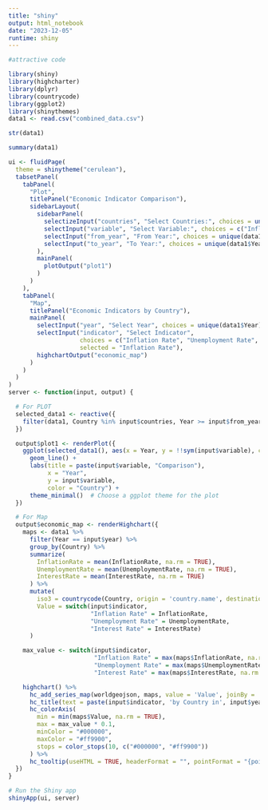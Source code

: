 ---
title: "shiny"
output: html_notebook
date: "2023-12-05"
runtime: shiny
---


```{r}
#attractive code

library(shiny)
library(highcharter)
library(dplyr)
library(countrycode)
library(ggplot2)
library(shinythemes)
data1 <- read.csv("combined_data.csv")

```

```{r}
str(data1)

```

```{r}

summary(data1)
```


```{r}
ui <- fluidPage(
  theme = shinytheme("cerulean"),
  tabsetPanel(
    tabPanel(
      "Plot",
      titlePanel("Economic Indicator Comparison"),
      sidebarLayout(
        sidebarPanel(
          selectizeInput("countries", "Select Countries:", choices = unique(data1$Country), multiple = TRUE),
          selectInput("variable", "Select Variable:", choices = c("InflationRate", "InterestRate", "UnemploymentRate")),
          selectInput("from_year", "From Year:", choices = unique(data1$Year)),
          selectInput("to_year", "To Year:", choices = unique(data1$Year)),
        ),
        mainPanel(
          plotOutput("plot1")
        )
      )
    ),
    tabPanel(
      "Map",
      titlePanel("Economic Indicators by Country"),
      mainPanel(
        selectInput("year", "Select Year", choices = unique(data1$Year), selected = max(data1$Year)),
        selectInput("indicator", "Select Indicator",
                    choices = c("Inflation Rate", "Unemployment Rate", "Interest Rate"),
                    selected = "Inflation Rate"),
        highchartOutput("economic_map")
      )
    )
  )
)
server <- function(input, output) {

  # For PLOT
  selected_data1 <- reactive({
    filter(data1, Country %in% input$countries, Year >= input$from_year, Year <= input$to_year)
  })

  output$plot1 <- renderPlot({
    ggplot(selected_data1(), aes(x = Year, y = !!sym(input$variable), color = Country)) +
      geom_line() +
      labs(title = paste(input$variable, "Comparison"),
           x = "Year",
           y = input$variable,
           color = "Country") +
      theme_minimal()  # Choose a ggplot theme for the plot
  })

  # For Map
  output$economic_map <- renderHighchart({
    maps <- data1 %>%
      filter(Year == input$year) %>%
      group_by(Country) %>%
      summarize(
        InflationRate = mean(InflationRate, na.rm = TRUE),
        UnemploymentRate = mean(UnemploymentRate, na.rm = TRUE),
        InterestRate = mean(InterestRate, na.rm = TRUE)
      ) %>%
      mutate(
        iso3 = countrycode(Country, origin = 'country.name', destination = 'iso3c'),
        Value = switch(input$indicator,
                       "Inflation Rate" = InflationRate,
                       "Unemployment Rate" = UnemploymentRate,
                       "Interest Rate" = InterestRate)
      )

    max_value <- switch(input$indicator,
                        "Inflation Rate" = max(maps$InflationRate, na.rm = TRUE),
                        "Unemployment Rate" = max(maps$UnemploymentRate, na.rm = TRUE),
                        "Interest Rate" = max(maps$InterestRate, na.rm = TRUE))

    highchart() %>%
      hc_add_series_map(worldgeojson, maps, value = 'Value', joinBy = 'iso3') %>%
      hc_title(text = paste(input$indicator, 'by Country in', input$year)) %>%
      hc_colorAxis(
        min = min(maps$Value, na.rm = TRUE),
        max = max_value * 0.1,
        minColor = "#000000",
        maxColor = "#ff9900",
        stops = color_stops(10, c("#000000", "#ff9900"))
      ) %>%
      hc_tooltip(useHTML = TRUE, headerFormat = "", pointFormat = "{point.name}: {point.Value}")
  })
}

# Run the Shiny app
shinyApp(ui, server)

```




